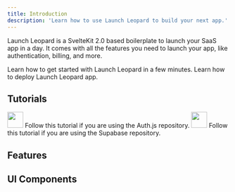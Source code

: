 ```yaml
---
title: Introduction
description: 'Learn how to use Launch Leopard to build your next app.'
---
```


Launch Leopard is a SvelteKit 2.0 based boilerplate to launch your SaaS app in a day.
It comes with all the features you need to launch your app, like authentication, billing, and more.

<CardGroup>
<Card title="Quickstart" icon="bolt" href="/getstarted/quickstart">
  Learn how to get started with Launch Leopard in a few minutes.
</Card>
<Card title="Deployment" icon="Browser" href="/getstarted/deployment">
  Learn how to deploy Launch Leopard app.
</Card>
</CardGroup>

## Tutorials

<CardGroup cols={2}>
<Card title="Auth.js Tutorial" href="/tutorials/authjs">
    <img src="/images/tech/authjs.webp" width="36px" height="36px"/>
    Follow this tutorial if you are using the Auth.js repository.
</Card>
<Card title="Supabase Tutorial" href="/tutorials/supabase">
    <img src="/images/tech/supabase.webp" width="36px" height="36px"/>
    Follow this tutorial if you are using the Supabase repository.
</Card>
</CardGroup>

## Features

<CardGroup>
<Card title="SvelteKit" icon="frame" href="/features/framework">
</Card>
<Card title="Authentication" icon="key" href="/features/authentication">
</Card>
<Card title="Database" icon="database" href="/features/database">
</Card>
<Card title="Payments" icon="credit-card" href="/features/payments">
</Card>
<Card title="Styling" icon="pencil" href="/features/styling">
</Card>
<Card title="Email" icon="at" href="/features/email">
</Card>
</CardGroup>

## UI Components

<Card title="UI Components" icon="pencil" href="/features/components">
</Card>